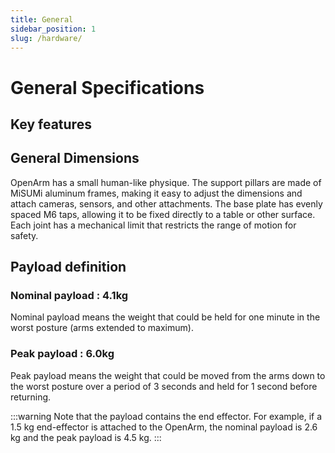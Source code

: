 ```yaml
---
title: General
sidebar_position: 1
slug: /hardware/
---
```



# General Specifications

## Key features

<BlockImage src="hardware/specification/general/openarm-specs.png" alt="Openarm specs" width="110%" />

## General Dimensions

OpenArm has a small human-like physique. The support pillars are made of MiSUMi aluminum frames, making it easy to adjust the dimensions and attach cameras, sensors, and other attachments.
The base plate has evenly spaced M6 taps, allowing it to be fixed directly to a table or other surface.
Each joint has a mechanical limit that restricts the range of motion for safety.

<BlockImage src="hardware/specification/general/dimensions.png" alt="Dimensions" width="110%" />

##  Payload definition

### Nominal payload : 4.1kg

Nominal payload means the weight that could be held for one minute in the worst posture (arms extended to maximum).

<BlockImage src="hardware/specification/general/nominal-payload.png" alt="Nominal payload" width="65%" />

### Peak payload : 6.0kg

Peak payload means the weight that could be moved from the arms down to the worst posture over a period of 3 seconds and held for 1 second before returning.

<BlockImage src="hardware/specification/general/peak-payload.png" alt="Peak payload" width="65%" />

:::warning
Note that the payload contains the end effector.
For example, if a 1.5 kg end-effector is attached to the OpenArm, the nominal payload is 2.6 kg and the peak payload is 4.5 kg.
:::
